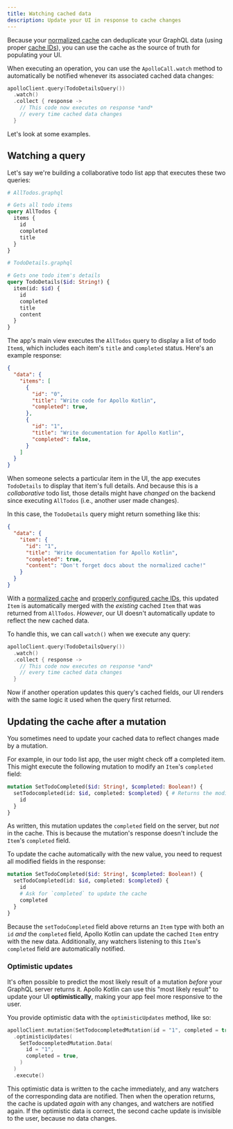 ```yaml
---
title: Watching cached data
description: Update your UI in response to cache changes
---
```


Because your [normalized cache](./normalized-cache/) can deduplicate your GraphQL data (using proper [cache IDs](./declarative-ids/)), you can use the cache as the source of truth for populating your UI.

When executing an operation, you can use the `ApolloCall.watch` method to automatically be notified whenever its associated cached data changes:

```kotlin {2}
apolloClient.query(TodoDetailsQuery())
  .watch()
  .collect { response ->
    // This code now executes on response *and*
    // every time cached data changes
  }
```

Let's look at some examples.

## Watching a query

Let's say we're building a collaborative todo list app that executes these two queries:

<CodeColumns>

```graphql
# AllTodos.graphql

# Gets all todo items
query AllTodos {
  items {
    id
    completed
    title
  }
}
```

```graphql
# TodoDetails.graphql

# Gets one todo item's details
query TodoDetails($id: String!) {
  item(id: $id) {
    id
    completed
    title
    content
  }
}
```

</CodeColumns>

The app's main view executes the `AllTodos` query to display a list of todo `Item`s, which includes each item's `title` and `completed` status. Here's an example response:

```json
{
  "data": {
    "items": [
      {
        "id": "0",
        "title": "Write code for Apollo Kotlin",
        "completed": true,
      },
      {
        "id": "1",
        "title": "Write documentation for Apollo Kotlin",
        "completed": false,
      }
    ]
  }
}
```

When someone selects a particular item in the UI, the app executes `TodoDetails` to display that item's full details. And because this is a _collaborative_ todo list, those details might have _changed_ on the backend since executing `AllTodos` (i.e., another user made changes).

In this case, the `TodoDetails` query might return something like this:

```json {6-7}
{
  "data": {
    "item": {
      "id": "1",
      "title": "Write documentation for Apollo Kotlin",
      "completed": true,
      "content": "Don't forget docs about the normalized cache!"
    }
  }
}
```

With a [normalized cache](./normalized-cache) and [properly configured cache IDs](./declarative-ids/), this updated `Item` is automatically merged with the _existing_ cached `Item` that was returned from `AllTodos`. _However_, our UI doesn't automatically update to reflect the new cached data.

To handle this, we can call `watch()` when we execute any query:

```kotlin {2}
apolloClient.query(TodoDetailsQuery())
  .watch()
  .collect { response ->
    // This code now executes on response *and*
    // every time cached data changes
  }
```

Now if another operation updates this query's cached fields, our UI renders with the same logic it used when the query first returned.

## Updating the cache after a mutation

You sometimes need to update your cached data to reflect changes made by a mutation.

For example, in our todo list app, the user might check off a completed item. This might execute the following mutation to modify an `Item`'s `completed` field:

```graphql
mutation SetTodoCompleted($id: String!, $completed: Boolean!) {
  setTodocompleted(id: $id, completed: $completed) { # Returns the modified Item
    id
  }
}
```

As written, this mutation updates the `completed` field on the server, but _not_ in the cache. This is because the mutation's response doesn't include the `Item`'s `completed` field.

To update the cache automatically with the new value, you need to request all modified fields in the response:

```graphql
mutation SetTodoCompleted($id: String!, $completed: Boolean!) {
  setTodoCompleted(id: $id, completed: $completed) {
    id
    # Ask for `completed` to update the cache
    completed
  }
}
```

Because the `setTodoCompleted` field above returns an `Item` type with both an `id` _and_ the `completed` field, Apollo Kotlin can update the cached `Item` entry with the new data. Additionally, any watchers listening to this `Item`'s `completed` field are automatically notified.

### Optimistic updates

It's often possible to predict the most likely result of a mutation _before_ your GraphQL server returns it. Apollo Kotlin can use this "most likely result" to update your UI **optimistically**, making your app feel more responsive to the user.

You provide optimistic data with the `optimisticUpdates` method, like so:

```kotlin {2-7}
apolloClient.mutation(SetTodocompletedMutation(id = "1", completed = true))
  .optimisticUpdates(
    SetTodocompletedMutation.Data(
      id = "1",
      completed = true,
    )
  )
  .execute()
```

This optimistic data is written to the cache immediately, and any watchers of the corresponding data are notified. Then when the operation returns, the cache is updated _again_ with any changes, and watchers are notified again. If the optimistic data is correct, the second cache update is invisible to the user, because no data changes.
